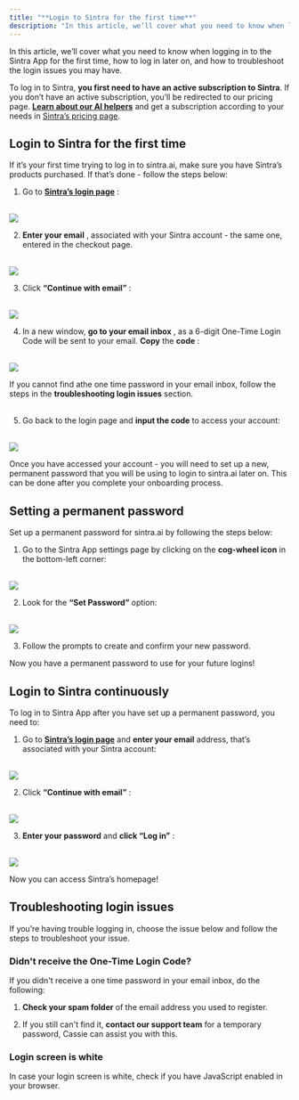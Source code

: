 ```yaml
---
title: "**Login to Sintra for the first time**"
description: "In this article, we’ll cover what you need to know when logging in to the Sintra App for the first time, how to log in later on, and how to troubleshoot the ..."
---
```


In this article, we’ll cover what you need to know when logging in to the Sintra App for the first time, how to log in later on, and how to troubleshoot the login issues you may have.

To log in to Sintra, **you first need to have an active subscription to Sintra**. If you don’t have an active subscription, you’ll be redirected to our pricing page. **[Learn about our AI helpers](https://help.sintra.ai/en/collections/9842688-sintra-helpers)** and get a subscription according to your needs in [Sintra’s pricing page](https://sintra.ai/pricing).

## **Login to Sintra for the first time**

If it’s your first time trying to log in to sintra.ai, make sure you have Sintra’s products purchased. If that’s done - follow the steps below:

  1. Go to **[Sintra’s login page](http://app.sintra.ai/login)** :  
​

![](https://downloads.intercomcdn.com/i/o/s36tbegb/1386013393/f0ebb0c5edd8b94bfa5a79df29bd/Login+to+sintra.png?expires=1754573400&signature=66c259bd0d305583be73d034508d98d6d51c41c62f270276c31bf39686b7434e&req=dSMvEMl%2FnoJWWvMW1HO4zUBp%2FeojEGQv6TJwXrR19Yf8FHxe1UNlSEBAK1f2%0AwDZ1%0A)

  2. **Enter your email** , associated with your Sintra account - the same one, entered in the checkout page.  
​

![](https://downloads.intercomcdn.com/i/o/s36tbegb/1386009825/773bc2562cf77433ff633330ee58/type+your+Sintra-s+email+address+upon+log+in.png?expires=1754573400&signature=72ab44c4364f2508cd495f5c8e2a552902a30f882726a766131356f32d1610da&req=dSMvEMl%2BlIldXPMW1HO4zYtzv95rpY8c9%2FFT2RunGdp1X4v9nJuYF%2Fw0bdt1%0Acgn6%0A)

  3. Click **“Continue with email”** :  
​

![](https://downloads.intercomcdn.com/i/o/s36tbegb/1386011410/9bc5cd1e3fe238aa616d458216f1/Click+continue+with+email+after+you+entered+your+Sintras+email+adress+in+the+login+page.png?expires=1754573400&signature=f6c4fb56cb3208f730ab68294ba4cf1b713d0f6c3a6cbc7265112b826019bc69&req=dSMvEMl%2FnIVeWfMW1HO4zaczTbNrt2nbWctgv4uX6seFkDs9KwQJrv2MC%2BDu%0AKyA%2F%0A)

  4. In a new window, **go to your email inbox** , as a 6-digit One-Time Login Code will be sent to your email. **Copy** the **code** :  
​

![](https://downloads.intercomcdn.com/i/o/s36tbegb/1386011815/0587f8696e3af709aa21f649d4cf/One+time+password+for+Sintra+in+your+email+inbox.png?expires=1754573400&signature=ed41bc8eed6c5f6578b31d3b9019b20fc02dbc2ee8d815a70dc6b9e8d0a44e5b&req=dSMvEMl%2FnIleXPMW1HO4zQmgKtBYqZH050pe8WLKs%2FRAje0koeIOBlejZ5lS%0AdSuK%0A)

  
If you cannot find athe one time password in your email inbox, follow the steps in the **troubleshooting login issues** section.  
​

  5. Go back to the login page and **input the code** to access your account:  
​

![](https://downloads.intercomcdn.com/i/o/s36tbegb/1386014622/4749b56dc6dabe1595594dc09159/Group+2.png?expires=1754573400&signature=85ee15c3a90ac25b2160e9b7d653002d8410168c7ec1a5b4ef8e01645e482f99&req=dSMvEMl%2FmYddW%2FMW1HO4zZAbOeQwhfjoNNamTLJ2f6cBJu%2BtSgFqg4WNu9qL%0AiENV%0A)




Once you have accessed your account - you will need to set up a new, permanent password that you will be using to login to sintra.ai later on. This can be done after you complete your onboarding process.

## **Setting a permanent password**

Set up a permanent password for sintra.ai by following the steps below:

  1. Go to the Sintra App settings page by clicking on the **cog-wheel icon** in the bottom-left corner:  
​

![](https://downloads.intercomcdn.com/i/o/s36tbegb/1386015685/1ec28e9a219e38b8f7b029f2da67/Go+to+Sintra-s+settings+by+clicking+on+the+cog-wheel+icon+in+the+bottom-left+corner.png?expires=1754573400&signature=e25170f72e6cb9f583e048d9e0bd5a9b7752b544abb808652db70763371a70d3&req=dSMvEMl%2FmIdXXPMW1HO4zeW5109%2FK2nAlCzxN6iVN3Bymb6MFsHh2yLv53%2Bp%0Asf27%0A)

  2. Look for the **“Set Password”** option:  
​

![](https://downloads.intercomcdn.com/i/o/s36tbegb/1386016986/e6eafc58fa3d3b60501b4d7d105b/Look+for+the+Set+Password+option+in+Sintra-s+settings.png?expires=1754573400&signature=24790e97a0dca0c3e929e5ee6d42b211be7806099f4c7240d1f27b0ea6683afa&req=dSMvEMl%2Fm4hXX%2FMW1HO4zcBOmJo9%2BV3RyZaAZR1PSxGALlpnyHg5QywTx7an%0AWJ1u%0A)

  3. Follow the prompts to create and confirm your new password.




Now you have a permanent password to use for your future logins!

## **Login to Sintra continuously**

To log in to Sintra App after you have set up a permanent password, you need to:

  1. Go to **[Sintra’s login page](http://app.sintra.ai/login)** and **enter your email** address, that’s associated with your Sintra account:  
​

![](https://downloads.intercomcdn.com/i/o/s36tbegb/1386018016/c32663b74180aabb5c04d9da62e5/Click%2Bcontinue%2Bwith%2Bemail%2Bafter%2Byou%2Bentered%2Byour%2BSintras%2Bemail%2Badress%2Bin%2Bthe%2Blogin%2Bpage.png?expires=1754573400&signature=6a1fb73df3554cdedcd30ad8c86d116c08e96f5fcb4984a42ecffc0295e6e0d9&req=dSMvEMl%2FlYFeX%2FMW1HO4zZPg1s917rGYfqZxqu6J1p%2BlwzIyVsDlX4pi94tu%0AXfjh%0A)

  2. Click **“Continue with email”** :  
​

![](https://downloads.intercomcdn.com/i/o/s36tbegb/1386011410/9bc5cd1e3fe238aa616d458216f1/Click+continue+with+email+after+you+entered+your+Sintras+email+adress+in+the+login+page.png?expires=1754573400&signature=f6c4fb56cb3208f730ab68294ba4cf1b713d0f6c3a6cbc7265112b826019bc69&req=dSMvEMl%2FnIVeWfMW1HO4zaczTbNrt2nbWctgv4uX6seFkDs9KwQJrv2MC%2BDu%0AKyA%2F%0A)

  3. **Enter your password** and **click “Log in”** :  
​

![](https://downloads.intercomcdn.com/i/o/s36tbegb/1386018882/3969d0f5b440cc82505a176d9416/Enter+your+password+in+Sintra-s+login+page+and+click+log+in.png?expires=1754573400&signature=e0e3d5e8abc4eb1c004e2a42c187daa898541e0ba659543a9d27587ea5bb1f73&req=dSMvEMl%2FlYlXW%2FMW1HO4zQ%2BY%2FyCtQv7ZD3DuxyxJTlzU82O0QBarDqcLAMpk%0AgyKM%0A)




Now you can access Sintra’s homepage!

## **Troubleshooting login issues**

If you’re having trouble logging in, choose the issue below and follow the steps to troubleshoot your issue.

### **Didn't receive the One-Time Login Code?**

If you didn't receive a one time password in your email inbox, do the following:

  1. **Check your spam folder** of the email address you used to register.

  2. If you still can't find it, **contact our support team** for a temporary password, Cassie can assist you with this.




### **Login screen is white**

In case your login screen is white, check if you have JavaScript enabled in your browser.